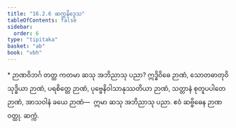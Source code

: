 ```yaml
---
title: "16.2.6 ဆက္ကနိဒ္ဒေသ"
tableOfContents: false
sidebar:
  order: 6
type: "tipitaka"
basket: "ab"
book: "vbh"
---
```



<DynamicBreadcrumb />

<Paragraph type="center" book="vbh">
* ဉာဏဝိဘင်္ဂ
</Paragraph>



<Division number="805" book="vbh" e="ch" v="30" p="347">

<Paragraph number="2547" book="vbh">
တတ္ထ ကတမာ ဆသု အဘိညာသု ပညာ? ဣဒ္ဓိဝိဓေ ဉာဏံ, သောတဓာတုဝိသုဒ္ဓိယာ ဉာဏံ, ပရစိတ္တေ ဉာဏံ, ပုဗ္ဗေနိဝါသာနုဿတိယာ ဉာဏံ, သတ္တာနံ စုတူပပါတေ ဉာဏံ, အာသဝါနံ ခယေ ဉာဏံ—  ဣမာ ဆသု အဘိညာသု ပညာ. ဧဝံ ဆဗ္ဗိဓေန ဉာဏဝတ္ထု.

</Paragraph>
</Division>

<Paragraph number="2548" type="center" book="vbh">
ဆက္ကံ.
</Paragraph>